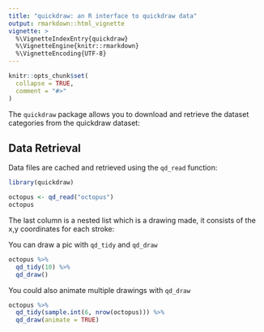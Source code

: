 ```yaml
---
title: "quickdraw: an R interface to quickdraw data"
output: rmarkdown::html_vignette
vignette: >
  %\VignetteIndexEntry{quickdraw}
  %\VignetteEngine{knitr::rmarkdown}
  %\VignetteEncoding{UTF-8}
---
```


```r
knitr::opts_chunk$set(
  collapse = TRUE,
  comment = "#>"
)
```

The `quickdraw` package allows you to download
and retrieve the dataset categories from the quickdraw dataset:

## Data Retrieval

Data files are cached and retrieved using 
the `qd_read` function:
```r
library(quickdraw)

octopus <- qd_read("octopus")
octopus
```

The last column is a nested list which is a drawing made, it consists of the x,y coordinates for each stroke:

You can draw a pic with `qd_tidy` and `qd_draw`

```r
octopus %>% 
  qd_tidy(10) %>% 
  qd_draw()
```

You could also animate multiple drawings with
`qd_draw`

```r
octopus %>% 
  qd_tidy(sample.int(6, nrow(octopus))) %>% 
  qd_draw(animate = TRUE)
```
